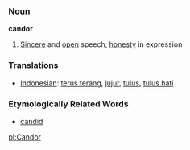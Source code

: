 === Noun ===

'''candor'''

# [[Sincere]] and [[open]] speech, [[honesty]] in expression

=== Translations ===
*[[Indonesian]]: [[terus terang]], [[jujur]], [[tulus]], [[tulus hati]]

=== Etymologically Related Words ===
*[[candid]]

[[pl:Candor]]